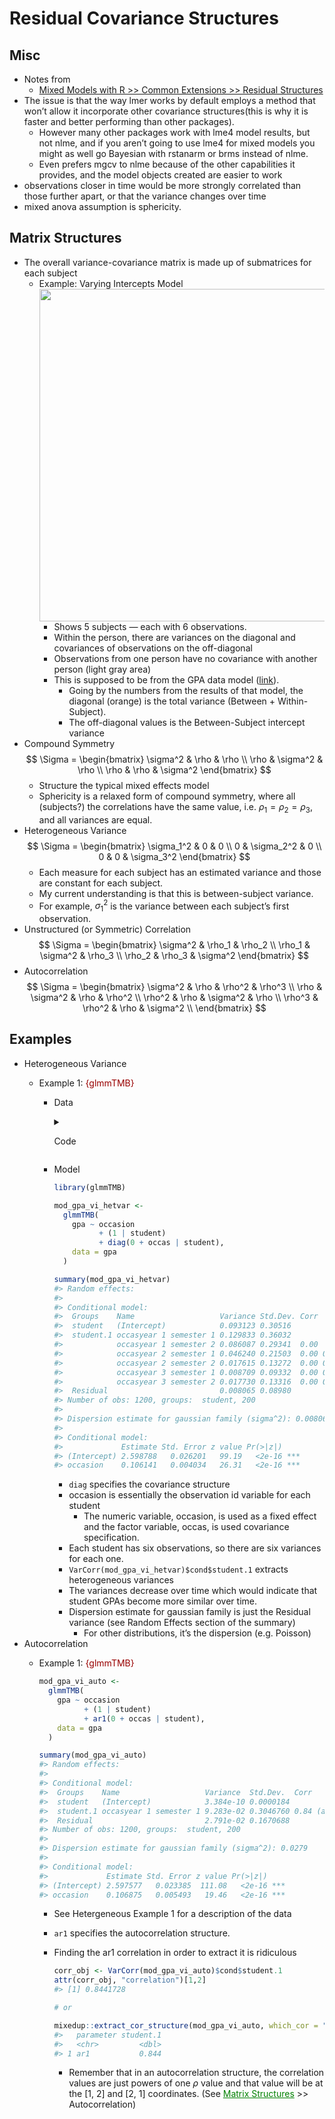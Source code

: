 # Residual Covariance Structures {#sec-me-rcs .unnumbered}

## Misc {#sec-me-rcs-misc .unnumbered}

-   Notes from
    -   [Mixed Models with R \>\> Common Extensions \>\> Residual Structures](https://m-clark.github.io/mixed-models-with-R/extensions.html#residual-structure)
-   The issue is that the way lmer works by default employs a method that won’t allow it incorporate other covariance structures(this is why it is faster and better performing than other packages).
    -   However many other packages work with lme4 model results, but not nlme, and if you aren’t going to use lme4 for mixed models you might as well go Bayesian with rstanarm or brms instead of nlme.
    -   Even prefers mgcv to nlme because of the other capabilities it provides, and the model objects created are easier to work
-   observations closer in time would be more strongly correlated than those further apart, or that the variance changes over time
-   mixed anova assumption is sphericity.

## Matrix Structures {#sec-me-rcs-matstr .unnumbered}

-   The overall variance-covariance matrix is made up of submatrices for each subject
    -   [Example]{.ribbon-highlight}: Varying Intercepts Model\
        ![](_resources/Mixed-Effects-RCS.resources/struct-vcov-overall-vi-1.svg){.lightbox width="532"}
        -   Shows 5 subjects — each with 6 observations.
        -   Within the person, there are variances on the diagonal and covariances of observations on the off-diagonal
        -   Observations from one person have no covariance with another person (light gray area)
        -   This is supposed to be from the GPA data model ([link](https://m-clark.github.io/mixed-models-with-R/random_intercepts.html#application)).
            -   Going by the numbers from the results of that model, the diagonal (orange) is the total variance (Between + Within-Subject).
            -   The off-diagonal values is the Between-Subject intercept variance
-   Compound Symmetry\
    $$
    \Sigma = 
    \begin{bmatrix}
    \sigma^2 & \rho  & \rho \\
    \rho & \sigma^2 & \rho \\
    \rho & \rho & \sigma^2
    \end{bmatrix}
    $$
    -   Structure the typical mixed effects model
    -   Sphericity is a relaxed form of compound symmetry, where all (subjects?) the correlations have the same value, i.e. $\rho_1 = \rho_2 = \rho_3$, and all variances are equal.
-   Heterogeneous Variance\
    $$
    \Sigma = 
    \begin{bmatrix}
    \sigma_1^2 & 0 & 0 \\
    0 & \sigma_2^2 & 0 \\
    0 & 0 & \sigma_3^2
    \end{bmatrix}
    $$
    -   Each measure for each subject has an estimated variance and those are constant for each subject.
    -   My current understanding is that this is between-subject variance.
    -   For example, $\sigma_1^2$ is the variance between each subject's first observation.
-   Unstructured (or Symmetric) Correlation\
    $$
    \Sigma = 
    \begin{bmatrix}
    \sigma^2 & \rho_1 & \rho_2 \\
    \rho_1 & \sigma^2 & \rho_3 \\
    \rho_2 & \rho_3 & \sigma^2
    \end{bmatrix}
    $$
-   Autocorrelation\
    $$
    \Sigma = 
    \begin{bmatrix}
    \sigma^2 & \rho & \rho^2 & \rho^3 \\
    \rho & \sigma^2 & \rho & \rho^2 \\
    \rho^2 & \rho & \sigma^2 & \rho \\
    \rho^3 & \rho^2 & \rho & \sigma^2 \\
    \end{bmatrix}
    $$

## Examples {#sec-me-rcs-ex .unnumbered}

-   Heterogeneous Variance
    -   [Example 1]{.ribbon-highlight}: [{glmmTMB}]{style="color: #990000"}

        -   Data

            <Details>

            <Summary>Code</Summary>

            ``` r
            dplyr::glimpse(gpa)
            #> Rows: 1,200
            #> Columns: 10
            #> $ student  <fct> 1, 1, 1, 1, 1, 1, 2, 2, 2, 2, 2, 2, 3, 3, 3, 3, 3, 3, 4, 4, 4, 4, 4, 4, 5, 5, 5, 5, 5, 5, 6, 6, 6, 6, 6, 6, 7, 7, 7, …
            #> $ occas    <fct> year 1 semester 1, year 1 semester 2, year 2 semester 1, year 2 semester 2, year 3 semester 1, year 3 semester 2, yea…
            #> $ gpa      <dbl> 2.3, 2.1, 3.0, 3.0, 3.0, 3.3, 2.2, 2.5, 2.6, 2.6, 3.0, 2.8, 2.4, 2.9, 3.0, 2.8, 3.3, 3.4, 2.5, 2.7, 2.4, 2.7, 2.9, 2.…
            #> $ job      <fct> 2 hours, 2 hours, 2 hours, 2 hours, 2 hours, 2 hours, 2 hours, 3 hours, 2 hours, 2 hours, 2 hours, 2 hours, 2 hours, …
            #> $ sex      <fct> female, female, female, female, female, female, male, male, male, male, male, male, female, female, female, female, f…
            #> $ highgpa  <dbl> 2.8, 2.8, 2.8, 2.8, 2.8, 2.8, 2.5, 2.5, 2.5, 2.5, 2.5, 2.5, 2.5, 2.5, 2.5, 2.5, 2.5, 2.5, 3.8, 3.8, 3.8, 3.8, 3.8, 3.…
            #> $ admitted <fct> yes, yes, yes, yes, yes, yes, no, no, no, no, no, no, yes, yes, yes, yes, yes, yes, no, no, no, no, no, no, yes, yes,…
            #> $ year     <dbl> 1, 1, 2, 2, 3, 3, 1, 1, 2, 2, 3, 3, 1, 1, 2, 2, 3, 3, 1, 1, 2, 2, 3, 3, 1, 1, 2, 2, 3, 3, 1, 1, 2, 2, 3, 3, 1, 1, 2, …
            #> $ semester <fct> 1, 2, 1, 2, 1, 2, 1, 2, 1, 2, 1, 2, 1, 2, 1, 2, 1, 2, 1, 2, 1, 2, 1, 2, 1, 2, 1, 2, 1, 2, 1, 2, 1, 2, 1, 2, 1, 2, 1, …
            #> $ occasion <dbl> 0, 1, 2, 3, 4, 5, 0, 1, 2, 3, 4, 5, 0, 1, 2, 3, 4, 5, 0, 1, 2, 3, 4, 5, 0, 1, 2, 3, 4, 5, 0, 1, 2, 3, 4, 5, 0, 1, 2, …
            ```

            </Details>

        -   Model

            ``` r
            library(glmmTMB)

            mod_gpa_vi_hetvar <- 
              glmmTMB(
                gpa ~ occasion 
                      + (1 | student) 
                      + diag(0 + occas | student), 
                data = gpa
              )

            summary(mod_gpa_vi_hetvar)
            #> Random effects:
            #> 
            #> Conditional model:
            #>  Groups    Name                   Variance Std.Dev. Corr                     
            #>  student   (Intercept)            0.093123 0.30516                           
            #>  student.1 occasyear 1 semester 1 0.129833 0.36032                           
            #>            occasyear 1 semester 2 0.086087 0.29341  0.00                     
            #>            occasyear 2 semester 1 0.046240 0.21503  0.00 0.00                
            #>            occasyear 2 semester 2 0.017615 0.13272  0.00 0.00 0.00           
            #>            occasyear 3 semester 1 0.008709 0.09332  0.00 0.00 0.00 0.00      
            #>            occasyear 3 semester 2 0.017730 0.13316  0.00 0.00 0.00 0.00 0.00 
            #>  Residual                         0.008065 0.08980                           
            #> Number of obs: 1200, groups:  student, 200
            #> 
            #> Dispersion estimate for gaussian family (sigma^2): 0.00806 
            #> 
            #> Conditional model:
            #>             Estimate Std. Error z value Pr(>|z|)    
            #> (Intercept) 2.598788   0.026201   99.19   <2e-16 ***
            #> occasion    0.106141   0.004034   26.31   <2e-16 ***
            ```

            -   `diag` specifies the covariance structure
            -   [occasion]{.var-text} is essentially the observation id variable for each [student]{.var-text}
                -   The numeric variable, [occasion]{.var-text}, is used as a fixed effect and the factor variable, [occas]{.var-text}, is used covariance specification.
            -   Each [student]{.var-text} has six observations, so there are six variances for each one.
            -   `VarCorr(mod_gpa_vi_hetvar)$cond$student.1` extracts heterogeneous variances
            -   The variances decrease over time which would indicate that student GPAs become more similar over time.
            -   [Dispersion estimate for gaussian family]{.arg-text} is just the Residual variance (see Random Effects section of the summary)
                -   For other distributions, it's the dispersion (e.g. Poisson)
-   Autocorrelation
    -   [Example 1]{.ribbon-highlight}: [{glmmTMB}]{style="color: #990000"}

        ``` r
        mod_gpa_vi_auto <- 
          glmmTMB(
            gpa ~ occasion 
                  + (1 | student)
                  + ar1(0 + occas | student),
            data = gpa
          )

        summary(mod_gpa_vi_auto)
        #> Random effects:
        #> 
        #> Conditional model:
        #>  Groups    Name                   Variance  Std.Dev.  Corr      
        #>  student   (Intercept)            3.384e-10 0.0000184           
        #>  student.1 occasyear 1 semester 1 9.283e-02 0.3046760 0.84 (ar1)
        #>  Residual                         2.791e-02 0.1670688           
        #> Number of obs: 1200, groups:  student, 200
        #> 
        #> Dispersion estimate for gaussian family (sigma^2): 0.0279 
        #> 
        #> Conditional model:
        #>             Estimate Std. Error z value Pr(>|z|)    
        #> (Intercept) 2.597577   0.023385  111.08   <2e-16 ***
        #> occasion    0.106875   0.005493   19.46   <2e-16 ***
        ```

        -   See Hetergeneous Example 1 for a description of the data

        -   `ar1` specifies the autocorrelation structure.

        -   Finding the [ar1]{.arg-text} correlation in order to extract it is ridiculous

            ``` r
            corr_obj <- VarCorr(mod_gpa_vi_auto)$cond$student.1
            attr(corr_obj, "correlation")[1,2]
            #> [1] 0.8441728

            # or

            mixedup::extract_cor_structure(mod_gpa_vi_auto, which_cor = "ar1")
            #>   parameter student.1
            #>   <chr>         <dbl>
            #> 1 ar1           0.844
            ```

            -   Remember that in an autocorrelation structure, the correlation values are just powers of one $\rho$ value and that value will be at the [\[1, 2\]]{.arg-text} and [\[2, 1\]]{.arg-text} coordinates. (See [Matrix Structures](mixed-effects-residual-covar.qmd#sec-me-rcs-matstr){style="color: green"} \>\> Autocorrelation)
